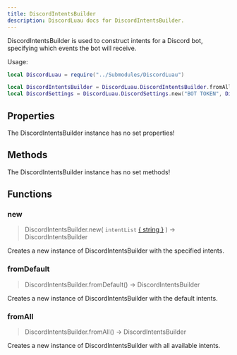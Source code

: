 ```yaml
---
title: DiscordIntentsBuilder
description: DiscordLuau docs for DiscordIntentsBuilder.
---
```

[//]: # (This file was automatically compiled through the Generator luau code under this repository)
[//]: # (if you want to edit the documentation of discord-luau, please write changes)
[//]: # (to the discord-luau repository itself, we extract the comments from discord-luau and translate)
[//]: # (them into markdown files that Nextra can interpret!)

[//]: # (----- DOCUMENT IMPORTS ----- )


[//]: # (----- DOCUMENT DESCRIPTION ----- )

DiscordIntentsBuilder is used to construct intents for a Discord bot, specifying which events the bot will receive.

Usage:
```lua
local DiscordLuau = require("../Submodules/DiscordLuau")

local DiscordIntentsBuilder = DiscordLuau.DiscordIntentsBuilder.fromAll()
local DiscordSettings = DiscordLuau.DiscordSettings.new("BOT TOKEN", DiscordIntentsBuilder)
```

[//]: # (----- DOCUMENT PROPERTIES ----- )

## Properties

The DiscordIntentsBuilder instance has no set properties!

[//]: # (----- DOCUMENT METHODS ----- )

## Methods

The DiscordIntentsBuilder instance has no set methods!

[//]: # (----- DOCUMENT FUNCTIONS ----- )

## Functions

### new

> DiscordIntentsBuilder.new( `intentList` [\{ string }](https://www.lua.org/pil/2.4.html) ) ->  DiscordIntentsBuilder 

Creates a new instance of DiscordIntentsBuilder with the specified intents.
### fromDefault

> DiscordIntentsBuilder.fromDefault() ->  DiscordIntentsBuilder 

Creates a new instance of DiscordIntentsBuilder with the default intents.
### fromAll

> DiscordIntentsBuilder.fromAll() ->  DiscordIntentsBuilder 

Creates a new instance of DiscordIntentsBuilder with all available intents.

